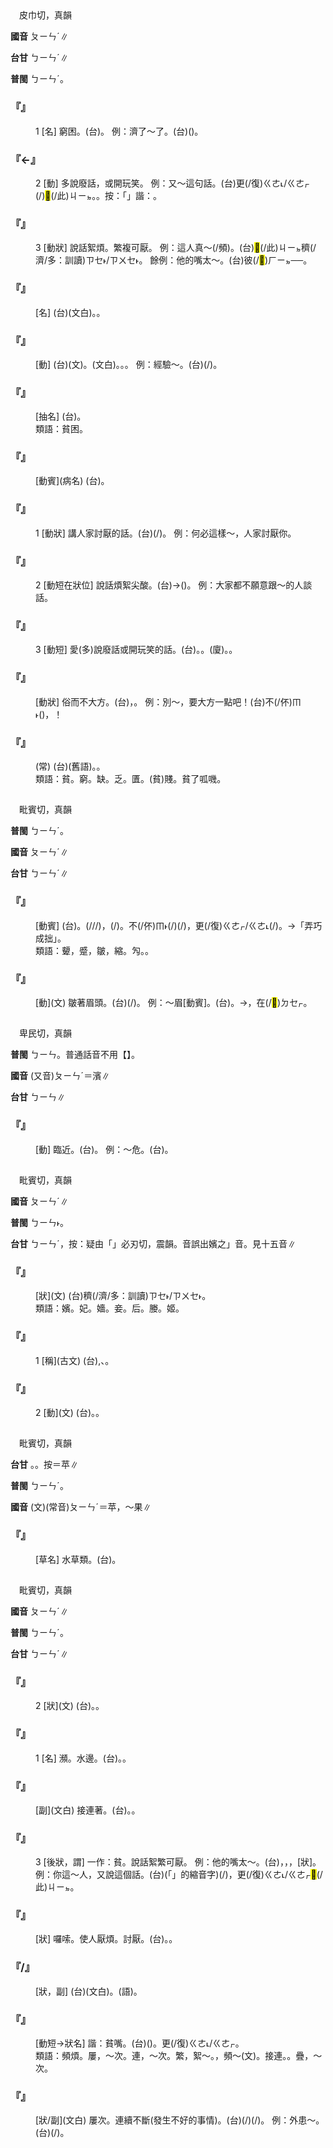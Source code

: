 
=={{ruby|貧|ㄆㄧㄣˊ}}==

　皮巾切，真韻

'''國音''' <rt>ㄆㄧㄣˊ</rt>∥

'''台甘''' <rt>ㄅㄧㄣˊ</rt>∥

'''普閩''' <rt>ㄅㄧㄣˊ</rt>。

    

==='''『{{ruby|貧|ㄆㄧㄣˊ}}』'''===
:1  [名] 窮困。(台){{ruby|窮|ㄍㄧㄥˊ}}。 例：濟了～了。(台){{ruby|有|ㄨ˫}}{{ruby|去|ㄎㄧ˪}}{{ruby|救|ㄍㄧㄨ˪}}{{ruby|濟|ㄗㆤ˪}}{{ruby|貧|ㄅㄧㄣˊ}}{{ruby|困|ㄎㄨㄣ˪}}({{ruby|丌|ㆤ}}{{ruby|人|ㄌㄤˊ}})。
    

==='''『{{ruby|貧|ㄆㄧㄣˊ}}←{{ruby|頻|ㄆㄧㄣˊ}}』'''===
:2  [動] 多說廢話，或開玩笑。 例：又～這句話。(台){{ruby|又|ㄧㄨ˫}}更(/復)<rt>ㄍㄜ˪/ㄍㄜㆷ</rt>{{ruby|來|ㄌㄞˊ}}{{ruby|囉|ㄌㄜˊ}}({{ruby|黐|ㄊㄧ}}/{{ruby|啼|ㄊㄧˊ}})<mark>&#xffb50;</mark>(/此)<rt>ㄐㄧㆵ</rt>{{ruby|款|ㄎㄨㄢˋ}}{{ruby|話|ㄨㆤ˫}}。{{ruby|真|ㄐㄧㄣ}}{{ruby|愛|ㄞ˪}}{{ruby|喋|ㄊㄧㆷ ͘}}{{ruby|會|ㄨㆤ˫/ㆤ˫}}{{ruby|<mark>&#xffb5d;</mark>|ㆣㆤˊ}}{{ruby|人|·ㄌㄤˊ}}。按：「{{ruby|貧|ㄅㄧㄣˊ}}」諧：{{ruby|頻|ㄅㄧㄣˊ/ㄆㄧㄣˊ}}。
    

==='''『{{ruby|貧|ㄆㄧㄣˊ}}』'''===
:3  [動狀] 說話絮煩。繁複可厭。 例：這人真～(/頻)。(台)<mark>&#xffb50;</mark>(/此)<rt>ㄐㄧㆵ</rt>{{ruby|個|ㆤˊ}}{{ruby|人|ㄌㄤˊ}}{{ruby|真|ㄐㄧㄣ}}穧(/濟/多：訓讀)<rt>ㄗㆤ˫/ㄗㄨㆤ˫</rt>{{ruby|話|ㄨㆤ˫}}。 餘例：他的嘴太～。(台){{ruby|伊|ㄧ}}彼(/<mark>&#xf8fbe;</mark>)<rt>ㄏㄧㆵ</rt>{{ruby|枝|ㄍㄧ}}{{ruby|嘴|ㄘㄨㄧ˪}}{{ruby|真|ㄐㄧㄣ}}{{ruby|愛|ㄞ˪}}{{ruby|講|ㄍㆲˋ}}{{ruby|→|ㄍㆲ}}{{ruby|話|ㄨㆤ˫}}──{{ruby|厚|ㄍㄠ˫}}{{ruby|話|ㄨㆤ˫}}{{ruby|屎|ㄙㄞˋ}}。
    

==='''『{{ruby|貧|ㄆㄧㄣˊ}}{{ruby|民|ㄇㄧㄣˊ}}』'''===
: [名] (台)(文白){{ruby|散|ㄙㄢ˪}}{{ruby|赤|ㄑㄧㄚㆷ}}{{ruby|人|ㄌㄤˊ}}。{{ruby|無|ㆠㄜˊ}}{{ruby|錢|ㄐㆪˊ}}{{ruby|人|ㄌㄤˊ}}。
    

==='''『{{ruby|貧|ㄆㄧㄣˊ}}{{ruby|乏|ㄈㄚˊ}}』'''===
: [動] (台)(文){{ruby|匱|ㄍㄨㄧ˫}}{{ruby|乏|ㄏㄨㄚㆵ ͘}}。(文白){{ruby|貧|ㄅㄧㄣˊ}}{{ruby|乏|ㄏㄨㄚㆵ ͘}}。{{ruby|不|ㄅㄨㆵ}}{{ruby|足|ㄐㄧㆦㆶ}}。{{ruby|無|ㆠㄜˊ}}{{ruby|夠|ㄍㄠ˪}}。 例：經驗～。(台){{ruby|經|ㄍㄧㄥ}}{{ruby|驗|ㆣㄧㆰ˫}}{{ruby|無|ㆠㄜˊ}}{{ruby|豐|ㄏㆲ}}{{ruby|富|ㄏㄨ˪}}(/{{ruby|無|ㆠㄜˊ}}{{ruby|夠|ㄍㄠ˪}})。
    

==='''『{{ruby|貧|ㄆㄧㄣˊ}}{{ruby|窮|ㄑㄩㄥˊ}}』'''===
: [抽名] (台){{ruby|無|ㆠㄜˊ}}{{ruby|錢|ㄐㆪˊ}}{{ruby|艱|ㄍㄢ}}{{ruby|苦|ㄎㆦˋ}}。
:類語：貧困。
:
    

==='''『{{ruby|貧|ㄆㄧㄣˊ}}{{ruby|血|ㄒㄩㄝˋ/ㄒㄧㄝˇ}}』'''===
: [動賓](病名) (台){{ruby|貧|ㄅㄧㄣˊ}}{{ruby|血|ㄏㄧㄚㆵ/ㄏㄨㆤㆷ/ㄏㄨㄧㆷ}}。
    

==='''『{{ruby|貧|ㄆㄧㄣˊ}}{{ruby|嘴|ㄗㄨㄟˇ}}』'''===
:1  [動狀] 講人家討厭的話。(台){{ruby|講|ㄍㆲˋ}}{{ruby|→|ㄍㆲ}}{{ruby|話|ㄨㆤ˫}}{{ruby|逆|ㄍㆤㆷ ͘}}(/{{ruby|礙|ㆣㄞ˫}}){{ruby|人|ㄌㄤˊ}}{{ruby|丌|ㆤ}}{{ruby|耳|ㄏㆪ˫}}。 例：何必這樣～，人家討厭你。
    

==='''『{{ruby|貧|ㄆㄧㄣˊ}}{{ruby|嘴|ㄗㄨㄟˇ}}』'''===
:2  [動短在狀位] 說話煩絮尖酸。(台){{ruby|講|ㄍㆲˋ}}{{ruby|→|ㄍㆲ}}{{ruby|話|ㄨㆤ˫}}{{ruby|<mark>&#xffbc5;</mark>|ㄎㄠ}}{{ruby|<mark>&#xffbc5;</mark>|ㄎㄠ}}{{ruby|削|ㄒㄧㄚㆷ}}{{ruby|削|ㄒㄧㄚㆷ}}→({{ruby|洗|ㄙㄨㆤˋ/ㄙㆤˋ}}{{ruby|洗|ㄙㄨㆤˋ/ㄙㆤˋ}})。 例：大家都不願意跟～的人談話。
    

==='''『{{ruby|貧|ㄆㄧㄣˊ}}{{ruby|嘴|ㄗㄨㄟˇ}}』'''===
:3  [動短] 愛(多)說廢話或開玩笑的話。(台){{ruby|嘴|ㄘㄨㄧ˪}}{{ruby|臭|ㄘㄠ˪}}{{ruby|臊|ㄘㄜ}}。{{ruby|臭|ㄘㄠ˪}}{{ruby|臊|ㄘㄜ}}{{ruby|嘴|ㄘㄨㄧ˪}}。(廈){{ruby|鳥|ㄐㄧㄠˋ}}{{ruby|牙|ㆣㆤˊ}}。{{ruby|火|ㄏㆤˋ/ㄏㄨㆤˋ/ㄏㄜˋ}}{{ruby|鳥|ㄐㄧㄠˋ}}。
    

==='''『{{ruby|貧|ㄆㄧㄣˊ}}{{ruby|勁|ㄐㄧㄣˋ}}{{ruby|兒|ㄦ}}』'''===
: [動狀] 俗而不大方。(台){{ruby|粗|ㄘㆦ}}{{ruby|俗|ㄒㄧㆦㆶ ͘}}，{{ruby|<mark>&#xffa45;</mark>|ㆠㆤ˫/ㆠㄨㆤ˫}}{{ruby|大|ㄉㄞ˫}}{{ruby|方|ㄏㆲ}}。 例：別～，要大方一點吧！(台)不(/伓)<rt>ㆬ˫</rt>{{ruby|通|ㄊㄤ}}({{ruby|勼|ㄍㄧㄨ}}{{ruby|勼|ㄍㄧㄨ}}{{ruby|愕|ㄎㆤㆷ ͘}}{{ruby|愕|ㄎㆤㆷ ͘}})，{{ruby|著|ㄉㄧㄜㆷ ͘}}{{ruby|愛|ㄞ˪}}{{ruby|較|ㄍㄚㆷ}}{{ruby|大|ㄉㄞ˫}}{{ruby|方|ㄏㆲ}}{{ruby|咧|ㄌㆤ˪}}！
    

==='''『{{ruby|貧|ㄆㄧㄣˊ}}{{ruby|嘴|ㄗㄨㄟˇ}}{{ruby|薄|ㄅㄛˊ/ㄅㄠˊ}}{{ruby|舌|ㄕㄜˊ}}』'''===
: (常) (台){{ruby|尖|ㄐㄧㆰ}}{{ruby|嘴|ㄘㄨㄧ˪}}{{ruby|薄|ㄅㆦㆶ ͘/ㄅㄜㆷ}}{{ruby|舌|ㄐㄧㆷ ͘}}(舊語)。{{ruby|嘴|ㄘㄨㄧ˪}}{{ruby|唇|ㄉㄨㄣˊ}}{{ruby|僥|ㄏㄧㄜ}}{{ruby|僥|ㄏㄧㄜ}}{{ruby|僥|ㄏㄧㄜ}}。
:類語：貧。窮。缺。乏。匱。(貧)賤。貧了呱嘰。
:
    

=={{ruby|顰|ㄆㄧㄣˊ}}==

　毗賓切，真韻

'''普閩''' <rt>ㄅㄧㄣˊ</rt>。

'''國音''' <rt>ㄆㄧㄣˊ</rt>∥

'''台甘''' <rt>ㄅㄧㄣˊ</rt>∥

    

==='''『{{ruby|效|ㄒㄧㄠˋ}}{{ruby|顰|ㄆㄧㄣˊ}}』'''===
: [動賓] (台){{ruby|效|ㄏㄠ˫}}{{ruby|顰|ㄅㄧㄣˊ}}。{{ruby|學|ㄜㆷ ͘}}(/{{ruby|仿|ㄏㆲˋ}}/{{ruby|效|ㄏㄠ˫}}/{{ruby|模|ㆠㆦˊ}}{{ruby|倣|ㄏㆲˋ}}){{ruby|美|ㆠㄧˋ}}{{ruby|人|ㄌㄧㄣˊ/ㆢㄧㄣˊ}}{{ruby|丌|ㆤ}}{{ruby|笑|ㄑㄧㄜ˪}}，{{ruby|相|ㄒㄧㄜ/ㄙㆩ}}{{ruby|<mark>&#xffa49;</mark>|ㆠㆤㆷ/ㆠㄨㆤㆷ}}{{ruby|猶|ㄧㄨˊ}}{{ruby|還|ㄏㄨㄢˊ}}(/{{ruby|原|ㆣㄨㄢˊ}}){{ruby|<mark>&#xf9075;</mark>|ㄏㄧㄚㆷ}}{{ruby|恁|ㄌㄧㄣ˪}}{{ruby|<mark>&#xffad0;</mark>|ㄙㄨㄧˋ}}。{{ruby|結|ㄍㄧㄚㆵ}}{{ruby|果|ㄍㄜˋ}}{{ruby|是|ㄒㄧ˫}}不(/伓)<rt>ㆬ˫</rt>{{ruby|但|ㄋㄚ˫}}(/{{ruby|不|ㄅㄨㆵ}}{{ruby|但|ㄉㄢ˪}}){{ruby|學|ㄜㆷ ͘}}(/{{ruby|看|ㄎㄨㆩ˪}}){{ruby|<mark>&#xffa45;</mark>|ㆠㆤ˫/ㆠㄨㆤ˫}}{{ruby|成|ㄒㄧㄥˊ}}，{{ruby|顛|ㄉㄧㄢ}}{{ruby|倒|ㄉㄜ˪}}更(/復)<rt>ㄍㄜㆷ/ㄍㄜ˪</rt>{{ruby|較|ㄎㄚㆷ}}{{ruby|害|ㄏㄞ˫}}(/{{ruby|歹|ㄆㄞˋ/ㄆㆮˋ}}{{ruby|看|ㄎㄨㆩ˪}})。→「弄巧成拙」{{ruby|丌|ㆤ}}{{ruby|意|ㄧ˪}}{{ruby|思|ㄙㄨ˪}}。
:類語：顰，蹙，皺，縮。勼。{{ruby|攝|ㄌㄧㄚㆴ}}。
:
    

==='''『{{ruby|顰|ㄆㄧㄣˊ}}』'''===
: [動](文) 皺著眉頭。(台){{ruby|結|ㄍㄚㆵ}}{{ruby|目|ㆠㄚㆶ ͘}}{{ruby|眉|ㆠㄞˊ}}(/{{ruby|結|ㄍㄚㆵ}}{{ruby|目|ㆠㄚㆶ ͘}}{{ruby|頭|ㄊㄠˊ}})。 例：～眉[動賓]。(台){{ruby|目|ㆠㄚㆶ ͘}}{{ruby|眉|ㆠㄞˊ}}{{ruby|頭|ㄊㄠˊ}}{{ruby|結|ㄍㄚㆵ}}{{ruby|相|ㄒㄧㄜ/ㄙㆩ}}{{ruby|倚|ㄨㄚˋ}}。→{{ruby|憂|ㄧㄨ}}{{ruby|愁|ㄑㄧㄨˊ}}{{ruby|無|ㆠㄜˊ}}{{ruby|歡|ㄏㄨㆩ}}{{ruby|喜|ㄏㄧˋ}}{{ruby|丌|ㆤ}}{{ruby|款|ㄎㄨㄢˋ}}，在(/<mark>&#xf9549;</mark>)<rt>ㄉㆤㆷ</rt>{{ruby|煩|ㄏㄨㄢˊ}}{{ruby|惱|ㄌㄜˋ/ㄋㄠˋ}}。
    

=={{ruby|瀕|ㄆㄧㄣˊ}}==

　卑民切，真韻

'''普閩''' <rt>ㄅㄧㄣ</rt>。普通話音不用【{{ruby|瀕|ㄆㄧㄣˊ}}】。

'''國音''' (又音)<rt>ㄆㄧㄣˊ</rt>{{ruby|。|ㄅㄧㄣ}}＝濱∥

'''台甘''' <rt>ㄅㄧㄣ</rt>{{ruby|。|ㄅㄧㄣˊ}}∥

    

==='''『{{ruby|瀕|ㄆㄧㄣˊ}}』'''===
: [動] 臨近。(台){{ruby|近|ㄍㄨㄣ˫/ㄍㄧㄣ˫}}{{ruby|倚|ㄨㄚˋ}}。 例：～危。(台){{ruby|倚|ㄨㄚˋ}}{{ruby|近|ㄍㄨㄣ˫/ㄍㄧㄣ˫}}{{ruby|危|ㆣㄨㄧˊ/ㄏㄨㄧˊ}}{{ruby|險|ㄏㄧㆰˋ}}。
    

=={{ruby|嬪|ㄆㄧㄣˊ}}==

　毗賓切，真韻

'''國音''' <rt>ㄆㄧㄣˊ</rt>∥

'''普閩''' <rt>ㄅㄧㄣ˫</rt>。

'''台甘''' <rt>ㄅㄧㄣˊ</rt>{{ruby|。|ㄅㄧㄣ˫}}，按：疑由「{{ruby|儐|ㄅㄧㄣ˫}}」必刃切，震韻。音誤出嬪之{{ruby|「|ㄅㄧㄣ˫}}」音。見十五音∥

    

==='''『{{ruby|嬪|ㄆㄧㄣˊ}}{{ruby|然|ㄖㄢˊ}}』'''===
: [狀](文) (台){{ruby|真|ㄐㄧㄣ}}穧(/濟/多：訓讀)<rt>ㄗㆤ˫/ㄗㄨㆤ˫</rt>{{ruby|丌|ㆤ}}{{ruby|款|ㄎㄨㄢˋ}}。
:類語：嬪。妃。嬙。妾。后。媵。姬。
:
    

==='''『{{ruby|嬪|ㄆㄧㄣˊ}}』'''===
:1  [稱](古文) (台){{ruby|古|ㄍㆦˋ}}{{ruby|早|ㄗㄚˋ}}{{ruby|皇|ㄏㆲˊ}}{{ruby|帝|ㄉㆤ˪}}{{ruby|丌|ㆤ}}{{ruby|妾|ㄑㄧㄚㆴ}},{{ruby|地|ㄉㆤ˫/ㄉㄨㆤ˫}}{{ruby|位|ㄨㄧ˫}}{{ruby|比|ㄅㄧˋ}}{{ruby|妃|ㄏㄨㄧ}}、{{ruby|嬙|ㄑㄧㄤˊ}}{{ruby|較|ㄎㄚㆷ}}{{ruby|低|ㄍㆤ˫}}。
    

==='''『{{ruby|嬪|ㄆㄧㄣˊ}}』'''===
:2  [動](文) (台){{ruby|嬪|ㄅㄧㄣ˫}}。{{ruby|嫁|ㄍㆤ˪}}{{ruby|付|ㄏㆦ˫}}{{ruby|人|ㄌㄤˊ}}{{ruby|做|ㄗㄨㆤ˪/ㄗㄜ˪}}{{ruby|妻|ㄘㆤ}}{{ruby|室|ㄒㄧㆵ}}。
    

=={{ruby|蘋|ㄆㄧㄣˊ}}==

　毗賓切，真韻

'''台甘''' {{ruby|(文)|ㄅㄧㄣˊ}}。{{ruby|(語)|ㄅㄧㄥˊ}}。按{{ruby|：|ㄅㄧㄥˊ}}＝苹∥

'''普閩''' <rt>ㄅㄧㄣˊ</rt>。

'''國音''' (文)(常音)<rt>ㄆㄧㄣˊ</rt>{{ruby|。|ㄆㄧㄥˊ}}＝苹，～果∥

    

==='''『{{ruby|蘋|ㄆㄧㄣˊ}}』'''===
: [草名] 水草類。(台){{ruby|水|ㄗㄨㄧˋ}}{{ruby|草|ㄘㄠˋ}}{{ruby|類|ㄌㄨㄧ˫}}。
    

=={{ruby|頻|ㄆㄧㄣˊ}}==

　毗賓切，真韻

'''國音''' <rt>ㄆㄧㄣˊ</rt>∥

'''普閩''' <rt>ㄅㄧㄣˊ</rt>。

'''台甘''' <rt>ㄅㄧㄣˊ</rt>∥

    

==='''『{{ruby|頻|ㄆㄧㄣˊ}}』'''===
:2  [狀](文) (台){{ruby|迫|ㄅㄧㆤㆶ}}。{{ruby|急|ㄍㄧㆴ}}。
    

==='''『{{ruby|頻|ㄆㄧㄣˊ}}』'''===
:1  [名] 瀕。水邊。(台){{ruby|瀕|ㄅㄧㄣˊ}}。{{ruby|水|ㄗㄨㄧˋ}}{{ruby|邊|ㄅㆪ}}。
    

==='''『{{ruby|頻|ㄆㄧㄣˊ}}{{ruby|頻|ㄆㄧㄣˊ}}』'''===
: [副](文白) 接連著。(台){{ruby|相|ㄒㄧㄜ/ㄙㆩ}}{{ruby|連|ㄌㄧㄢˊ}}{{ruby|續|ㄙㄨㄚ˪}}。{{ruby|捷|ㄐㄧㄚㆴ ͘}}{{ruby|捷|ㄐㄧㄚㆴ ͘}}。
    

==='''『{{ruby|頻|ㄆㄧㄣˊ}}』'''===
:3  [後狀，謂] 一作：貧。說話絮繁可厭。 例：他的嘴太～。(台){{ruby|伊|ㄧ}}{{ruby|丌|ㆤ}}{{ruby|嘴|ㄘㄨㄧ˪}}{{ruby|真|ㄐㄧㄣ˫}}{{ruby|給|ㄍㄧㄚㆴ ͘}}，{{ruby|愛|ㄞ˪}}{{ruby|講|ㄍㆲˋ}}{{ruby|→|ㄍㆲ}}{{ruby|話|ㄨㆤ˫}}，{{ruby|真|ㄐㄧㄣ}}{{ruby|<mark>&#xffb5d;</mark>|ㆣㆤˊ}}{{ruby|人|ㄌㄤˊ}}，{{ruby|噪|ㄘㄠㆷ ͘}}{{ruby|蟬|ㄒㄧㄢˊ}}[狀]。 例：你這～人，又說這個話。(台){{ruby|汝|ㄌㄧˋ}}{{ruby|<mark>&#xffb50;</mark>|ㄐㄧㆵ}}(「{{ruby|此|ㄐㄧˋ}}{{ruby|一|ㄐㄧㆵ ͘}}」的縮音字)(/{{ruby|此|ㄐㄧㆵ}}){{ruby|個|ㆤˊ}}{{ruby|人|ㄌㄤˊ}}{{ruby|真|ㄐㄧㄣ}}{{ruby|噪|ㄘㄠㆷ ͘}}，{{ruby|又|ㄧㄨ˫}}更(/復)<rt>ㄍㄜ˪/ㄍㄜㆷ</rt>{{ruby|講|ㄍㆲˋ}}{{ruby|→|ㄍㆲ}}<mark>&#xffb50;</mark>(/此)<rt>ㄐㄧㆵ</rt>{{ruby|款|ㄎㄨㄢˋ}}{{ruby|話|ㄨㆤ˫}}。
    

==='''『{{ruby|頻|ㄆㄧㄣˊ}}{{ruby|氣|ㄑㄧˋ}}』'''===
: [狀] 囉嗦。使人厭煩。討厭。(台){{ruby|囉|ㄌㄜˊ}}{{ruby|唆|ㄙㄜ}}。{{ruby|厚|ㄍㄠ˫}}{{ruby|噪|ㄘㄠㆷ ͘}}{{ruby|蟬|ㄒㄧㄢˊ}}。
    

==='''『{{ruby|頻|ㄆㄧㄣˊ}}{{ruby|煩|ㄈㄢˊ}}/{{ruby|繁|ㄈㄢˊ}}』'''===
: [狀，副] (台)(文白){{ruby|瀕|ㄅㄧㄣˊ}}{{ruby|煩|ㄏㄨㄢˊ}}。(語){{ruby|真|ㄐㄧㄣ}}{{ruby|捷|ㄐㄧㄚㆴ ͘}}。
    

==='''『{{ruby|頻|ㄆㄧㄣˊ}}{{ruby|嘴|ㄗㄨㄟˇ}}』'''===
: [動短→狀名] 諧：貧嘴。(台){{ruby|厚|ㄍㄠ˫}}{{ruby|話|ㄨㆤ˫}}({{ruby|屎|ㄙㄞˋ}})。{{ruby|講|ㄍㆲˋ}}{{ruby|→|ㄍㆲ}}{{ruby|了|ㄌㄧㄠˋ}}更(/復)<rt>ㄍㄜ˪/ㄍㄜㆷ</rt>{{ruby|再|ㄗㄞ˪}}{{ruby|講|ㄍㆲˋ}}。
:類語：頻煩。屢，～次。連，～次。繁，絮～。{{ruby|數|ㄕㄨㄛˋ}}，頻～(文)。接連。{{ruby|累|ㄌㄟˇ}}。疊，～次。
:
    

==='''『{{ruby|頻|ㄆㄧㄣˊ}}{{ruby|仍|ㄖㄥˊ}}』'''===
: [狀/副](文白) 屢次。連續不斷(發生不好的事情)。(台){{ruby|共|ㄍㄤ˫}}{{ruby|款|ㄎㄨㄢˋ}}{{ruby|載|ㄉㄞ˫}}(/{{ruby|戴|ㄉㄞ˪}}){{ruby|事|ㄐㄧ˪}}(/{{ruby|事|ㄉㄞ˫}}{{ruby|情|ㄐㄧ˪}}){{ruby|捷|ㄐㄧㄚㆴ ͘}}{{ruby|捷|ㄐㄧㄚㆴ ͘}}{{ruby|發|ㄏㄨㄚㆵ}}{{ruby|生|ㄒㄧㄥ}}。 例：外患～。(台){{ruby|一|ㄧㆵ}}{{ruby|直|ㄉㄧㆵ ͘}}{{ruby|發|ㄏㄨㄚㆵ}}{{ruby|生|ㄒㄧㄥ}}{{ruby|外|ㆣㄨㄚ˫}}{{ruby|患|ㄏㄨㄢ˫}}(/{{ruby|外|ㆣㄨㄚ˫}}{{ruby|來|ㄌㄞˊ}}{{ruby|丌|ㆤ}}{{ruby|侵|ㄑㄧㆬ}}{{ruby|略|ㄌㄧㄚㆶ ͘}})。
    

